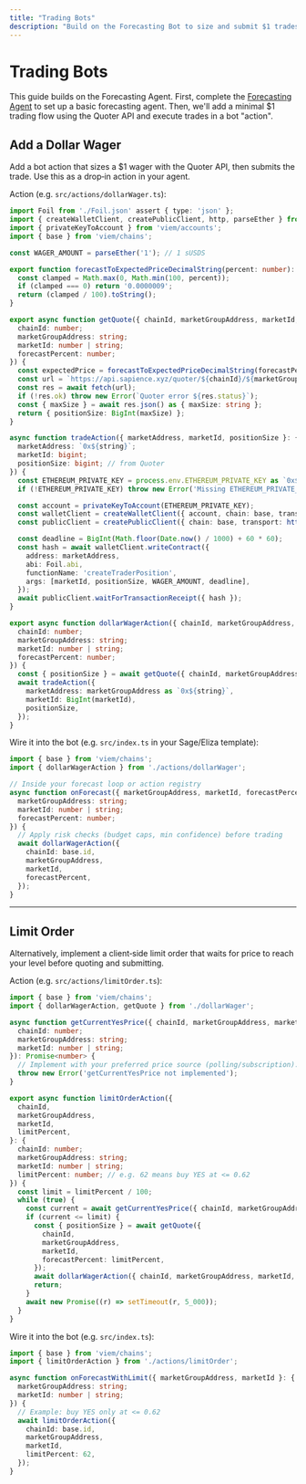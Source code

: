 ```yaml
---
title: "Trading Bots"
description: "Build on the Forecasting Bot to size and submit $1 trades via the Quoter API."
---
```



<BuilderGuideAlert />

# Trading Bots

This guide builds on the Forecasting Agent. First, complete the [Forecasting Agent](/guides/forecasting-agent) to set up a basic forecasting agent. Then, we'll add a minimal $1 trading flow using the Quoter API and execute trades in a bot "action".


## Add a Dollar Wager

Add a bot action that sizes a $1 wager with the Quoter API, then submits the trade. Use this as a drop‑in action in your agent.

Action (e.g. `src/actions/dollarWager.ts`):

```ts
import Foil from './Foil.json' assert { type: 'json' };
import { createWalletClient, createPublicClient, http, parseEther } from 'viem';
import { privateKeyToAccount } from 'viem/accounts';
import { base } from 'viem/chains';

const WAGER_AMOUNT = parseEther('1'); // 1 sUSDS

export function forecastToExpectedPriceDecimalString(percent: number): string {
  const clamped = Math.max(0, Math.min(100, percent));
  if (clamped === 0) return '0.0000009';
  return (clamped / 100).toString();
}

export async function getQuote({ chainId, marketGroupAddress, marketId, forecastPercent }: {
  chainId: number;
  marketGroupAddress: string;
  marketId: number | string;
  forecastPercent: number;
}) {
  const expectedPrice = forecastToExpectedPriceDecimalString(forecastPercent);
  const url = `https://api.sapience.xyz/quoter/${chainId}/${marketGroupAddress}/${marketId}?collateralAvailable=${WAGER_AMOUNT.toString()}&expectedPrice=${expectedPrice}`;
  const res = await fetch(url);
  if (!res.ok) throw new Error(`Quoter error ${res.status}`);
  const { maxSize } = await res.json() as { maxSize: string };
  return { positionSize: BigInt(maxSize) };
}

async function tradeAction({ marketAddress, marketId, positionSize }: {
  marketAddress: `0x${string}`;
  marketId: bigint;
  positionSize: bigint; // from Quoter
}) {
  const ETHEREUM_PRIVATE_KEY = process.env.ETHEREUM_PRIVATE_KEY as `0x${string}` | undefined;
  if (!ETHEREUM_PRIVATE_KEY) throw new Error('Missing ETHEREUM_PRIVATE_KEY');

  const account = privateKeyToAccount(ETHEREUM_PRIVATE_KEY);
  const walletClient = createWalletClient({ account, chain: base, transport: http() });
  const publicClient = createPublicClient({ chain: base, transport: http() });

  const deadline = BigInt(Math.floor(Date.now() / 1000) + 60 * 60);
  const hash = await walletClient.writeContract({
    address: marketAddress,
    abi: Foil.abi,
    functionName: 'createTraderPosition',
    args: [marketId, positionSize, WAGER_AMOUNT, deadline],
  });
  await publicClient.waitForTransactionReceipt({ hash });
}

export async function dollarWagerAction({ chainId, marketGroupAddress, marketId, forecastPercent }: {
  chainId: number;
  marketGroupAddress: string;
  marketId: number | string;
  forecastPercent: number;
}) {
  const { positionSize } = await getQuote({ chainId, marketGroupAddress, marketId, forecastPercent });
  await tradeAction({
    marketAddress: marketGroupAddress as `0x${string}`,
    marketId: BigInt(marketId),
    positionSize,
  });
}
```

Wire it into the bot (e.g. `src/index.ts` in your Sage/Eliza template):

```ts
import { base } from 'viem/chains';
import { dollarWagerAction } from './actions/dollarWager';

// Inside your forecast loop or action registry
async function onForecast({ marketGroupAddress, marketId, forecastPercent }: {
  marketGroupAddress: string;
  marketId: number | string;
  forecastPercent: number;
}) {
  // Apply risk checks (budget caps, min confidence) before trading
  await dollarWagerAction({
    chainId: base.id,
    marketGroupAddress,
    marketId,
    forecastPercent,
  });
}
```

---

## Limit Order

Alternatively, implement a client‑side limit order that waits for price to reach your level before quoting and submitting.

Action (e.g. `src/actions/limitOrder.ts`):

```ts
import { base } from 'viem/chains';
import { dollarWagerAction, getQuote } from './dollarWager';

async function getCurrentYesPrice({ chainId, marketGroupAddress, marketId }: {
  chainId: number;
  marketGroupAddress: string;
  marketId: number | string;
}): Promise<number> {
  // Implement with your preferred price source (polling/subscription). Return 0..1
  throw new Error('getCurrentYesPrice not implemented');
}

export async function limitOrderAction({
  chainId,
  marketGroupAddress,
  marketId,
  limitPercent,
}: {
  chainId: number;
  marketGroupAddress: string;
  marketId: number | string;
  limitPercent: number; // e.g. 62 means buy YES at <= 0.62
}) {
  const limit = limitPercent / 100;
  while (true) {
    const current = await getCurrentYesPrice({ chainId, marketGroupAddress, marketId });
    if (current <= limit) {
      const { positionSize } = await getQuote({
        chainId,
        marketGroupAddress,
        marketId,
        forecastPercent: limitPercent,
      });
      await dollarWagerAction({ chainId, marketGroupAddress, marketId, forecastPercent: limitPercent });
      return;
    }
    await new Promise((r) => setTimeout(r, 5_000));
  }
}
```

Wire it into the bot (e.g. `src/index.ts`):

```ts
import { base } from 'viem/chains';
import { limitOrderAction } from './actions/limitOrder';

async function onForecastWithLimit({ marketGroupAddress, marketId }: {
  marketGroupAddress: string;
  marketId: number | string;
}) {
  // Example: buy YES only at <= 0.62
  await limitOrderAction({
    chainId: base.id,
    marketGroupAddress,
    marketId,
    limitPercent: 62,
  });
}
```
